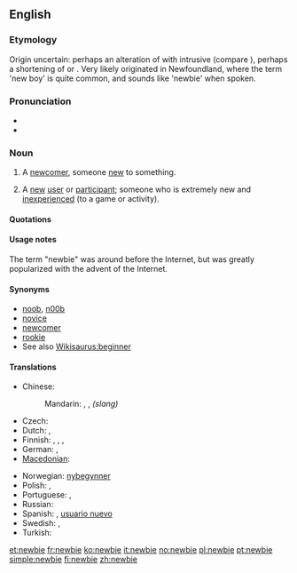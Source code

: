 {{wikipedia}}
==English==

===Etymology===
Origin uncertain: perhaps an alteration of {{term|newie}} with intrusive {{term||B}} (compare {{term|freebie}}), perhaps a shortening of {{term|new boy}} or {{term|new}} {{term|beginner}}. Very likely originated in Newfoundland, where the term 'new boy' is quite common, and sounds like 'newbie' when spoken.

===Pronunciation===
* {{IPA|/ˈnjuːbi/|/ˈnuːbi/}}
* {{rhymes|uːbi}}

===Noun===
{{en-noun}}

# A [[newcomer]], someone [[new]] to something.
# {{context|Internet}} A [[new]] [[user]] or [[participant]]; someone who is extremely new and [[inexperienced]] (to a game or activity).

====Quotations====
{{seecites}}

====Usage notes====
The term "newbie" was around before the Internet, but was greatly popularized with the advent of the Internet.

====Synonyms====
* [[noob]], [[n00b]]
* [[novice]]
* [[newcomer]]
* [[rookie]]
* See also [[Wikisaurus:beginner]]

====Translations====
{{trans-top|new (inexperienced) user or participant}}
* Chinese:
*: Mandarin: {{t-|cmn|新手|tr=xīnshǒu|sc=Hani}}, {{t-|cmn|菜鳥|sc=Hani}}, {{t-|cmn|菜鸟|tr=càiniǎo|sc=Hani}} ''(slang)''
* Czech: {{t-|cs|nováček|m}}
* Dutch: {{t+|nl|nieuweling|m}}, {{t|nl|beginneling|m}}
* Finnish: {{t+|fi|aloittelija}},  {{t-|fi|keltanokka}},  {{t-|fi|vasta-alkaja}},  {{t+|fi|mopo}}
* German: {{t+|de|Neuling}}, {{t+|de|Anfänger}}
* [[Macedonian]]: {{t|mk|новајлија|m|tr=novájlija}}
{{trans-mid}}
* Norwegian: [[nybegynner]]
* Polish: {{t-|pl|nowicjusz|m}}, {{t-|pl|nowicjuszka|f}}
* Portuguese: {{t+|pt|novato}}, {{t+|pt|iniciante}}
* Russian: {{t+|ru|новичок|m|tr=novičók}}
* Spanish: {{t-|es|novato}}, [[usuario nuevo]] {{m}}
* Swedish: {{t+|sv|nybörjare|c}}, {{t+|sv|blåbär|n}}
* Turkish: {{t+|tr|çaylak}}
{{trans-bottom}}

[[et:newbie]]
[[fr:newbie]]
[[ko:newbie]]
[[it:newbie]]
[[no:newbie]]
[[pl:newbie]]
[[pt:newbie]]
[[simple:newbie]]
[[fi:newbie]]
[[zh:newbie]]